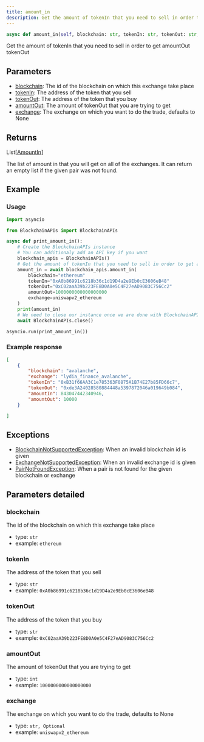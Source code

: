 ```yaml
---
title: amount_in
description: Get the amount of tokenIn that you need to sell in order to get amountOut tokenOut
---
```



```py
async def amount_in(self, blockchain: str, tokenIn: str, tokenOut: str, amountOut: int, exchange: str | None=None) -> List[AmountIn]:
```
Get the amount of tokenIn that you need to sell in order to get amountOut tokenOut

## Parameters

 - [blockchain](#blockchain): The id of the blockchain on which this exchange take place
 - [tokenIn](#tokenIn): The address of the token that you sell
 - [tokenOut](#tokenOut): The address of the token that you buy
 - [amountOut](#amountOut): The amount of tokenOut that you are trying to get
 - [exchange](#exchange): The exchange on which you want to do the trade, defaults to None

## Returns

<CodeBlock language="python">
    List[<a href="/docs/python-sdk/models/AmountIn">AmountIn</a>]
</CodeBlock>

The list of amount in that you will get on all of the exchanges. It can return an empty list if the given pair was not found.
## Example

### Usage

```py
import asyncio

from BlockchainAPIs import BlockchainAPIs

async def print_amount_in():
    # Create the BlockchainAPIs instance
    # You can additionaly add an API key if you want
    blockchain_apis = BlockchainAPIs()
    # Get the amount of tokenIn that you need to sell in order to get amountOut tokenOut
    amount_in = await blockchain_apis.amount_in(
        blockchain="ethereum"
        tokenIn="0xA0b86991c6218b36c1d19D4a2e9Eb0cE3606eB48"
        tokenOut="0xC02aaA39b223FE8D0A0e5C4F27eAD9083C756Cc2"
        amountOut=1000000000000000000
        exchange=uniswapv2_ethereum
    )
    print(amount_in)
    # We need to close our instance once we are done with BlockchainAPIs
    await BlockchainAPIs.close()

asyncio.run(print_amount_in())
```

### Example response


```json
[
    {
        "blockchain": "avalanche",
        "exchange": "lydia_finance_avalanche",
        "tokenIn": "0xB31f66AA3C1e785363F0875A1B74E27b85FD66c7",
        "tokenOut": "0xde3A24028580884448a5397872046a019649b084",
        "amountIn": 843047442340946,
        "amountOut": 10000
    }

]
```
## Exceptions

- [BlockchainNotSupportedException](/docs/python-sdk/exceptions/BlockchainNotSupportedException): When an invalid blockchain id is given
- [ExchangeNotSupportedException](/docs/python-sdk/exceptions/ExchangeNotSupportedException): When an invalid exchange id is given
- [PairNotFoundException](/docs/python-sdk/exceptions/PairNotFoundException): When a pair is not found for the given blockchain or exchange

## Parameters detailed
### blockchain

The id of the blockchain on which this exchange take place
- type: `str`
- example: `ethereum`

### tokenIn

The address of the token that you sell
- type: `str`
- example: `0xA0b86991c6218b36c1d19D4a2e9Eb0cE3606eB48`

### tokenOut

The address of the token that you buy
- type: `str`
- example: `0xC02aaA39b223FE8D0A0e5C4F27eAD9083C756Cc2`

### amountOut

The amount of tokenOut that you are trying to get
- type: `int`
- example: `1000000000000000000`

### exchange

The exchange on which you want to do the trade, defaults to None
- type: `str, Optional`
- example: `uniswapv2_ethereum`

